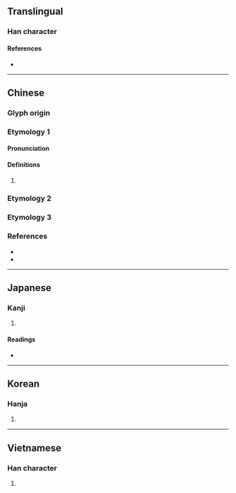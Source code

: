 {{character info}}
==Translingual==

===Han character===
{{Han char|rn=30|rad=口|as=14|sn=17|four=68017|canj=RSIT,RSMT|ids=⿰口監}}

====References====
* {{Han ref|kx=0211.250|dkj=04447|dj=0434.200|hdz=10695.170|uh=5682|ud=22146|bh=ECC7|bd=60615}}

----

==Chinese==

===Glyph origin===
{{Han etym}}

===Etymology 1===
{{zh-forms|s=𰈓}}

====Pronunciation====
{{zh-pron
|m=làn,lán
|c=laam6,laam4
|mc=
|oc=
|cat=
}}
{{attn|ltc}}{{attn|och|Middle+Old Chinese needs to be distributed}}

====Definitions====
{{zh-hanzi}}

# {{rfdef|zh}}

===Etymology 2===
{{zh-see|懢|v}}

===Etymology 3===
{{zh-see|喊|v}}

===References===
* {{R:twedu|C01482}}
* {{R:yue:mfccd}}

----

==Japanese==

===Kanji===
{{ja-kanji|grade=|rs=口14}}

# {{rfdef|ja|sort=口14}}

====Readings====
* {{ja-readings|on=らん,かん|kun=むさぼる,たしなむ,しかる,こえ}}

----

==Korean==

===Hanja===
{{ko-hanja|람}}

# {{rfdef|ko|sort=口14}}

----

==Vietnamese==

===Han character===
{{vi-hantu|[[giạm]]|rs=口14}}

# {{rfdef|vi|sort=口14}}